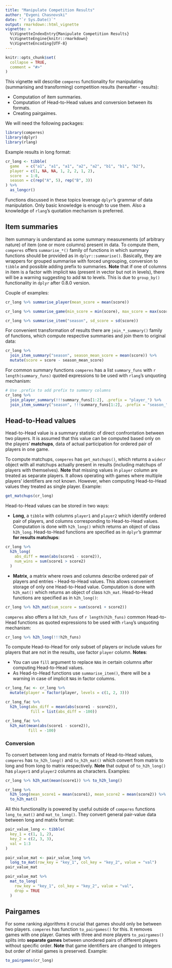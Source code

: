 ```yaml
---
title: "Manipulate Competition Results"
author: "Evgeni Chasnovski"
date: "`r Sys.Date()`"
output: rmarkdown::html_vignette
vignette: >
  %\VignetteIndexEntry{Manipulate Competition Results}
  %\VignetteEngine{knitr::rmarkdown}
  %\VignetteEncoding{UTF-8}
---
```


```r
knitr::opts_chunk$set(
  collapse = TRUE,
  comment = "#>"
)
```

This vignette will describe `comperes` functionality for manipulating (summarising and transforming) competition results (hereafter - results):

- Computation of item summaries.
- Computation of Head-to-Head values and conversion between its formats.
- Creating pairgaimes.

We will need the following packages:

```r
library(comperes)
library(dplyr)
library(rlang)
```

Example results in long format:

```r
cr_long <- tibble(
  game   = c("a1", "a1", "a1", "a2", "a2", "b1", "b1", "b2"),
  player = c(1, NA, NA, 1, 2, 2, 1, 2),
  score  = 1:8,
  season = c(rep("A", 5), rep("B", 3))
) %>%
  as_longcr()
```

Functions discussed in these topics leverage `dplyr`'s grammar of data manipulation. Only basic knowledge is enough to use them. Also a knowledge of `rlang`'s quotation mechanism is preferred.

## Item summaries

Item summary is understand as some summary measurements (of arbitrary nature) of item (one or more columns) present in data. To compute them, `comperes` offers `summarise_*()` family of functions in which summary functions should be provided as in `dplyr::summarise()`. Basically, they are wrappers for grouped summarise with forced ungrouping, conversion to `tibble` and possible adding prefix to summaries. **Note** that if one of columns in item is a factor with implicit `NA`s (present in vector but not in levels), there will be a warning suggesting to add `NA` to levels. This is due to `group_by()` functionality in `dplyr` after 0.8.0 version.

Couple of examples:

```r
cr_long %>% summarise_player(mean_score = mean(score))

cr_long %>% summarise_game(min_score = min(score), max_score = max(score))

cr_long %>% summarise_item("season", sd_score = sd(score))
```

For convenient transformation of results there are `join_*_summary()` family of functions, which compute respective summaries and join them to original data:

```r
cr_long %>%
  join_item_summary("season", season_mean_score = mean(score)) %>%
  mutate(score = score - season_mean_score)
```

For common summary functions `comperes` has a list `summary_funs` with `r length(summary_funs)` quoted expressions to be used with `rlang`'s unquoting mechanism:

```r
# Use .prefix to add prefix to summary columns
cr_long %>%
  join_player_summary(!!!summary_funs[1:2], .prefix = "player_") %>%
  join_item_summary("season", !!!summary_funs[1:2], .prefix = "season_")
```

## Head-to-Head values

Head-to-Head value is a summary statistic of direct confrontation between two players. It is assumed that this value can be computed based only on the players' __matchups__, data of actual participation for ordered pair of players in one game.

To compute matchups, `comperes` has `get_matchups()`, which returns a `widecr` object with all matchups actually present in results (including matchups of players with themselves). __Note__ that missing values in `player` column are treated as separate players. It allows operating with games where multiple players' identifiers are not known. However, when computing Head-to-Head values they treated as single player. Example:

```r
get_matchups(cr_long)
```

Head-to-Head values can be stored in two ways:

- __Long__, a `tibble` with columns `player1` and `player2` which identify ordered pair of players, and columns corresponding to Head-to-Head values. Computation is done with `h2h_long()` which returns an object of class `h2h_long`. Head-to-Head functions are specified as in `dplyr`'s grammar __for results matchups__:

```r
cr_long %>%
  h2h_long(
    abs_diff = mean(abs(score1 - score2)),
    num_wins = sum(score1 > score2)
  )
```

- __Matrix__, a matrix where rows and columns describe ordered pair of players and entries - Head-to-Head values. This allows convenient storage of only one Head-to-Head value. Computation is done with `h2h_mat()` which returns an object of class `h2h_mat`. Head-to-Head functions are specified as in `h2h_long()`:

```r
cr_long %>% h2h_mat(sum_score = sum(score1 + score2))
```

`comperes` also offers a list `h2h_funs` of `r length(h2h_funs)` common Head-to-Head functions as quoted expressions to be used with `rlang`'s unquoting mechanism:

```r
cr_long %>% h2h_long(!!!h2h_funs)
```

To compute Head-to-Head for only subset of players or include values for players that are not in the results, use factor `player` column. __Notes__:

- You can use `fill` argument to replace `NA`s in certain columns after computing Head-to-Head values.
- As Head-to-Head functions use `summarise_item()`, there will be a warning in case of implicit `NA`s in factor columns.

```r
cr_long_fac <- cr_long %>%
  mutate(player = factor(player, levels = c(1, 2, 3)))

cr_long_fac %>%
  h2h_long(abs_diff = mean(abs(score1 - score2)),
           fill = list(abs_diff = -100))

cr_long_fac %>%
  h2h_mat(mean(abs(score1 - score2)),
          fill = -100)
```

### Conversion

To convert between long and matrix formats of Head-to-Head values, `comperes` has `to_h2h_long()` and `to_h2h_mat()` which convert from matrix to long and from long to matrix respectively. __Note__ that output of `to_h2h_long()` has `player1` and `player2` columns as characters. Examples:

```r
cr_long %>% h2h_mat(mean(score1)) %>% to_h2h_long()

cr_long %>%
  h2h_long(mean_score1 = mean(score1), mean_score2 = mean(score2)) %>%
  to_h2h_mat()
```

All this functionality is powered by useful outside of `comperes` functions `long_to_mat()` and `mat_to_long()`. They convert general pair-value data between long and matrix format:

```r
pair_value_long <- tibble(
  key_1 = c(1, 1, 2),
  key_2 = c(2, 3, 3),
  val = 1:3
)

pair_value_mat <- pair_value_long %>%
  long_to_mat(row_key = "key_1", col_key = "key_2", value = "val")
pair_value_mat

pair_value_mat %>%
  mat_to_long(
    row_key = "key_1", col_key = "key_2", value = "val",
    drop = TRUE
  )
```


## Pairgames

For some ranking algorithms it crucial that games should only be between two players. `comperes` has function `to_pairgames()` for this. It removes games with one player. Games with three and more players `to_pairgames()` splits into __separate games__ between unordered pairs of different players without specific order. __Note__ that game identifiers are changed to integers but order of initial games is preserved. Example:

```r
to_pairgames(cr_long)
```
